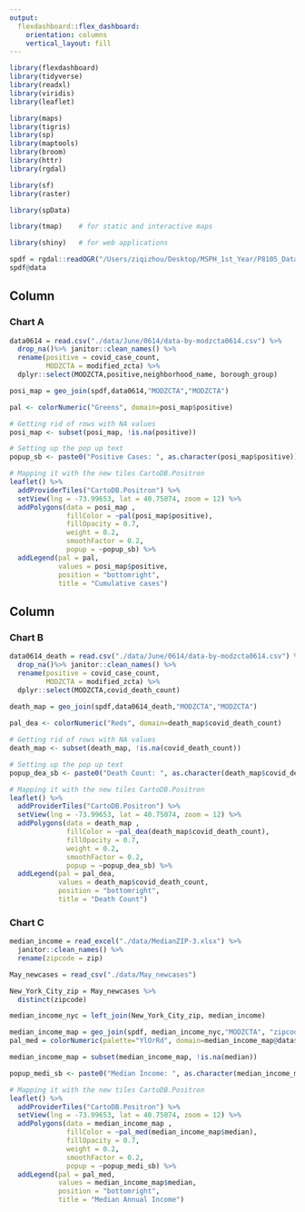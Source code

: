 ```yaml
---
output: 
  flexdashboard::flex_dashboard:
    orientation: columns
    vertical_layout: fill
---
```


```r
library(flexdashboard)
library(tidyverse)
library(readxl)
library(viridis)
library(leaflet)

library(maps)
library(tigris)
library(sp)
library(maptools)
library(broom)
library(httr)
library(rgdal)

library(sf)
library(raster)

library(spData)

library(tmap)    # for static and interactive maps

library(shiny)   # for web applications

spdf = rgdal::readOGR("/Users/ziqizhou/Desktop/MSPH_1st_Year/P8105_Data_Science/Git/zipcode_covid-19/data/Geography-resources/MODZCTA_2010_WGS1984.geo.json")
spdf@data

```

Column {data-width=650}
-----------------------------------------------------------------------

### Chart A

```r
data0614 = read.csv("./data/June/0614/data-by-modzcta0614.csv") %>% 
  drop_na()%>% janitor::clean_names() %>% 
  rename(positive = covid_case_count,
         MODZCTA = modified_zcta) %>% 
  dplyr::select(MODZCTA,positive,neighborhood_name, borough_group)

posi_map = geo_join(spdf,data0614,"MODZCTA","MODZCTA")

pal <- colorNumeric("Greens", domain=posi_map$positive)

# Getting rid of rows with NA values
posi_map <- subset(posi_map, !is.na(positive))

# Setting up the pop up text
popup_sb <- paste0("Positive Cases: ", as.character(posi_map$positive))

# Mapping it with the new tiles CartoDB.Positron
leaflet() %>%
  addProviderTiles("CartoDB.Positron") %>%
  setView(lng = -73.99653, lat = 40.75074, zoom = 12) %>% 
  addPolygons(data = posi_map , 
              fillColor = ~pal(posi_map$positive), 
              fillOpacity = 0.7, 
              weight = 0.2, 
              smoothFactor = 0.2, 
              popup = ~popup_sb) %>%
  addLegend(pal = pal, 
            values = posi_map$positive, 
            position = "bottomright", 
            title = "Cumulative cases")
```

Column {data-width=350}
-----------------------------------------------------------------------

### Chart B

```r
data0614_death = read.csv("./data/June/0614/data-by-modzcta0614.csv") %>% 
  drop_na()%>% janitor::clean_names() %>% 
  rename(positive = covid_case_count,
         MODZCTA = modified_zcta) %>% 
  dplyr::select(MODZCTA,covid_death_count)

death_map = geo_join(spdf,data0614_death,"MODZCTA","MODZCTA")
  
pal_dea <- colorNumeric("Reds", domain=death_map$covid_death_count)

# Getting rid of rows with NA values
death_map <- subset(death_map, !is.na(covid_death_count))

# Setting up the pop up text
popup_dea_sb <- paste0("Death Count: ", as.character(death_map$covid_death_count))

# Mapping it with the new tiles CartoDB.Positron
leaflet() %>%
  addProviderTiles("CartoDB.Positron") %>%
  setView(lng = -73.99653, lat = 40.75074, zoom = 12) %>% 
  addPolygons(data = death_map , 
              fillColor = ~pal_dea(death_map$covid_death_count), 
              fillOpacity = 0.7, 
              weight = 0.2, 
              smoothFactor = 0.2, 
              popup = ~popup_dea_sb) %>%
  addLegend(pal = pal_dea, 
            values = death_map$covid_death_count, 
            position = "bottomright", 
            title = "Death Count")
```

### Chart C

```r
median_income = read_excel("./data/MedianZIP-3.xlsx") %>% 
  janitor::clean_names() %>% 
  rename(zipcode = zip)

May_newcases = read_csv("./data/May_newcases")

New_York_City_zip = May_newcases %>% 
  distinct(zipcode)

median_income_nyc = left_join(New_York_City_zip, median_income)

median_income_map = geo_join(spdf, median_income_nyc,"MODZCTA", "zipcode")
pal_med = colorNumeric(palette="YlOrRd", domain=median_income_map@data$median, na.color="transparent")

median_income_map = subset(median_income_map, !is.na(median))

popup_medi_sb <- paste0("Median Income: ", as.character(median_income_map$median))

# Mapping it with the new tiles CartoDB.Positron
leaflet() %>%
  addProviderTiles("CartoDB.Positron") %>%
  setView(lng = -73.99653, lat = 40.75074, zoom = 12) %>% 
  addPolygons(data = median_income_map , 
              fillColor = ~pal_med(median_income_map$median), 
              fillOpacity = 0.7, 
              weight = 0.2, 
              smoothFactor = 0.2, 
              popup = ~popup_medi_sb) %>%
  addLegend(pal = pal_med, 
            values = median_income_map$median, 
            position = "bottomright", 
            title = "Median Annual Income")
```

